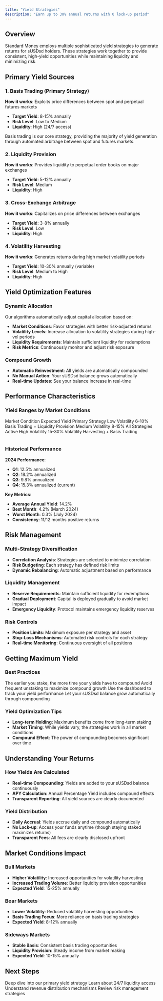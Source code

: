 ---
title: "Yield Strategies"
description: "Earn up to 30% annual returns with 0 lock-up period"
---

## Overview

Standard Money employs multiple sophisticated yield strategies to generate returns for sUSDsd holders. These strategies work together to provide consistent, high-yield opportunities while maintaining liquidity and minimizing risk.

## Primary Yield Sources

### 1. Basis Trading (Primary Strategy)

**How it works**: Exploits price differences between spot and perpetual futures markets
- **Target Yield**: 8-15% annually
- **Risk Level**: Low to Medium
- **Liquidity**: High (24/7 access)

<Info>
  Basis trading is our core strategy, providing the majority of yield generation through automated arbitrage between spot and futures markets.
</Info>

### 2. Liquidity Provision

**How it works**: Provides liquidity to perpetual order books on major exchanges
- **Target Yield**: 5-12% annually
- **Risk Level**: Medium
- **Liquidity**: High

### 3. Cross-Exchange Arbitrage

**How it works**: Capitalizes on price differences between exchanges
- **Target Yield**: 3-8% annually
- **Risk Level**: Low
- **Liquidity**: High

### 4. Volatility Harvesting

**How it works**: Generates returns during high market volatility periods
- **Target Yield**: 10-30% annually (variable)
- **Risk Level**: Medium to High
- **Liquidity**: High

## Yield Optimization Features

### Dynamic Allocation
Our algorithms automatically adjust capital allocation based on:
- **Market Conditions**: Favor strategies with better risk-adjusted returns
- **Volatility Levels**: Increase allocation to volatility strategies during high-vol periods
- **Liquidity Requirements**: Maintain sufficient liquidity for redemptions
- **Risk Metrics**: Continuously monitor and adjust risk exposure

### Compound Growth
- **Automatic Reinvestment**: All yields are automatically compounded
- **No Manual Action**: Your sUSDsd balance grows automatically
- **Real-time Updates**: See your balance increase in real-time

## Performance Characteristics

### Yield Ranges by Market Conditions

<Table>
  <TableHead>
    <TableRow>
      <TableHeader>Market Condition</TableHeader>
      <TableHeader>Expected Yield</TableHeader>
      <TableHeader>Primary Strategy</TableHeader>
    </TableRow>
  </TableHead>
  <TableBody>
    <TableRow>
      <TableCell>Low Volatility</TableCell>
      <TableCell>6-10%</TableCell>
      <TableCell>Basis Trading + Liquidity Provision</TableCell>
    </TableRow>
    <TableRow>
      <TableCell>Medium Volatility</TableCell>
      <TableCell>8-15%</TableCell>
      <TableCell>All Strategies Active</TableCell>
    </TableRow>
    <TableRow>
      <TableCell>High Volatility</TableCell>
      <TableCell>15-30%</TableCell>
      <TableCell>Volatility Harvesting + Basis Trading</TableCell>
    </TableRow>
  </TableBody>
</Table>

### Historical Performance

**2024 Performance**:
- **Q1**: 12.5% annualized
- **Q2**: 18.2% annualized  
- **Q3**: 9.8% annualized
- **Q4**: 15.3% annualized (current)

**Key Metrics**:
- **Average Annual Yield**: 14.2%
- **Best Month**: 4.2% (March 2024)
- **Worst Month**: 0.3% (July 2024)
- **Consistency**: 11/12 months positive returns

## Risk Management

### Multi-Strategy Diversification
- **Correlation Analysis**: Strategies are selected to minimize correlation
- **Risk Budgeting**: Each strategy has defined risk limits
- **Dynamic Rebalancing**: Automatic adjustment based on performance

### Liquidity Management
- **Reserve Requirements**: Maintain sufficient liquidity for redemptions
- **Gradual Deployment**: Capital is deployed gradually to avoid market impact
- **Emergency Liquidity**: Protocol maintains emergency liquidity reserves

### Risk Controls
- **Position Limits**: Maximum exposure per strategy and asset
- **Stop-Loss Mechanisms**: Automated risk controls for each strategy
- **Real-time Monitoring**: Continuous oversight of all positions

## Getting Maximum Yield

### Best Practices

<Steps>
  <Step title="Start Early">
    The earlier you stake, the more time your yields have to compound
  </Step>
  <Step title="Stay Staked">
    Avoid frequent unstaking to maximize compound growth
  </Step>
  <Step title="Monitor Performance">
    Use the dashboard to track your yield performance
  </Step>
  <Step title="Reinvest Rewards">
    Let your sUSDsd balance grow automatically through compounding
  </Step>
</Steps>

### Yield Optimization Tips
- **Long-term Holding**: Maximum benefits come from long-term staking
- **Market Timing**: While yields vary, the strategies work in all market conditions
- **Compound Effect**: The power of compounding becomes significant over time

## Understanding Your Returns

### How Yields Are Calculated
- **Real-time Compounding**: Yields are added to your sUSDsd balance continuously
- **APY Calculation**: Annual Percentage Yield includes compound effects
- **Transparent Reporting**: All yield sources are clearly documented

### Yield Distribution
- **Daily Accrual**: Yields accrue daily and compound automatically
- **No Lock-up**: Access your funds anytime (though staying staked maximizes returns)
- **Transparent Fees**: All fees are clearly disclosed upfront

## Market Conditions Impact

### Bull Markets
- **Higher Volatility**: Increased opportunities for volatility harvesting
- **Increased Trading Volume**: Better liquidity provision opportunities
- **Expected Yield**: 15-25% annually

### Bear Markets
- **Lower Volatility**: Reduced volatility harvesting opportunities
- **Basis Trading Focus**: More reliance on basis trading strategies
- **Expected Yield**: 8-12% annually

### Sideways Markets
- **Stable Basis**: Consistent basis trading opportunities
- **Liquidity Provision**: Steady income from market making
- **Expected Yield**: 10-15% annually

## Next Steps

<Columns cols={2}>
  <Card
    title="Basis Trade Strategy"
    icon="chart-line"
    href="/how-usdsd-works/basis-trade"
  >
    Deep dive into our primary yield strategy
  </Card>
  <Card
    title="Liquidity Management"
    icon="clock"
    href="/how-usdsd-works/liquidity"
  >
    Learn about 24/7 liquidity access
  </Card>
  <Card
    title="Protocol Revenue"
    icon="coins"
    href="/protocol-revenue/explanation"
  >
    Understand revenue distribution mechanisms
  </Card>
  <Card
    title="Risk Management"
    icon="shield-check"
    href="/solution-design/risks"
  >
    Review risk management strategies
  </Card>
</Columns>


